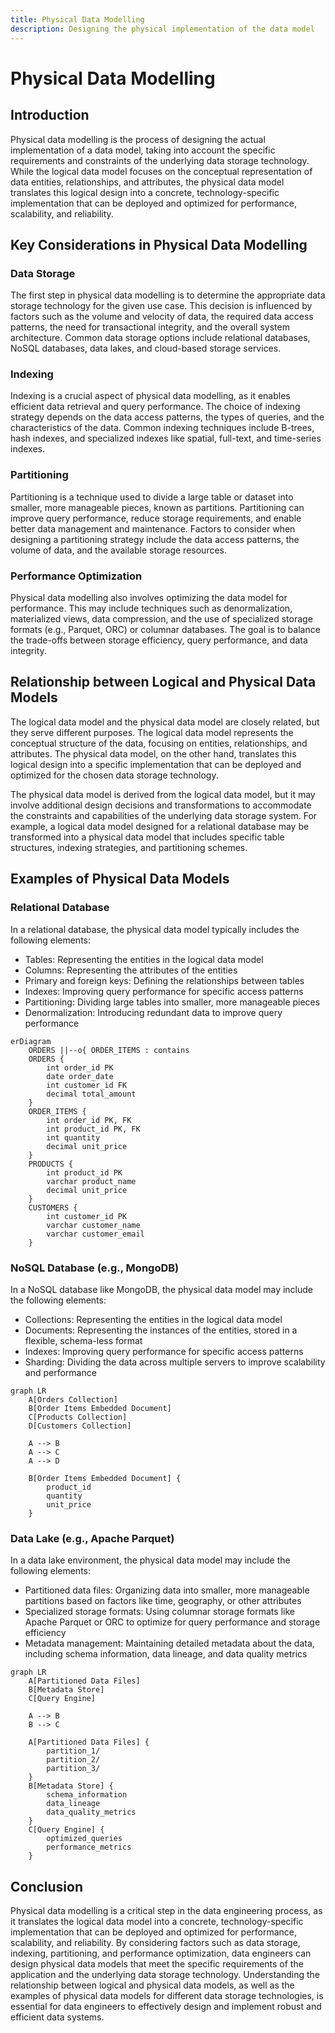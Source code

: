 ```yaml
---
title: Physical Data Modelling
description: Designing the physical implementation of the data model
---
```


# Physical Data Modelling

## Introduction
Physical data modelling is the process of designing the actual implementation of a data model, taking into account the specific requirements and constraints of the underlying data storage technology. While the logical data model focuses on the conceptual representation of data entities, relationships, and attributes, the physical data model translates this logical design into a concrete, technology-specific implementation that can be deployed and optimized for performance, scalability, and reliability.

## Key Considerations in Physical Data Modelling

### Data Storage
The first step in physical data modelling is to determine the appropriate data storage technology for the given use case. This decision is influenced by factors such as the volume and velocity of data, the required data access patterns, the need for transactional integrity, and the overall system architecture. Common data storage options include relational databases, NoSQL databases, data lakes, and cloud-based storage services.

### Indexing
Indexing is a crucial aspect of physical data modelling, as it enables efficient data retrieval and query performance. The choice of indexing strategy depends on the data access patterns, the types of queries, and the characteristics of the data. Common indexing techniques include B-trees, hash indexes, and specialized indexes like spatial, full-text, and time-series indexes.

### Partitioning
Partitioning is a technique used to divide a large table or dataset into smaller, more manageable pieces, known as partitions. Partitioning can improve query performance, reduce storage requirements, and enable better data management and maintenance. Factors to consider when designing a partitioning strategy include the data access patterns, the volume of data, and the available storage resources.

### Performance Optimization
Physical data modelling also involves optimizing the data model for performance. This may include techniques such as denormalization, materialized views, data compression, and the use of specialized storage formats (e.g., Parquet, ORC) or columnar databases. The goal is to balance the trade-offs between storage efficiency, query performance, and data integrity.

## Relationship between Logical and Physical Data Models
The logical data model and the physical data model are closely related, but they serve different purposes. The logical data model represents the conceptual structure of the data, focusing on entities, relationships, and attributes. The physical data model, on the other hand, translates this logical design into a specific implementation that can be deployed and optimized for the chosen data storage technology.

The physical data model is derived from the logical data model, but it may involve additional design decisions and transformations to accommodate the constraints and capabilities of the underlying data storage system. For example, a logical data model designed for a relational database may be transformed into a physical data model that includes specific table structures, indexing strategies, and partitioning schemes.

## Examples of Physical Data Models

### Relational Database
In a relational database, the physical data model typically includes the following elements:
- Tables: Representing the entities in the logical data model
- Columns: Representing the attributes of the entities
- Primary and foreign keys: Defining the relationships between tables
- Indexes: Improving query performance for specific access patterns
- Partitioning: Dividing large tables into smaller, more manageable pieces
- Denormalization: Introducing redundant data to improve query performance

```mermaid
erDiagram
    ORDERS ||--o{ ORDER_ITEMS : contains
    ORDERS {
        int order_id PK
        date order_date
        int customer_id FK
        decimal total_amount
    }
    ORDER_ITEMS {
        int order_id PK, FK
        int product_id PK, FK
        int quantity
        decimal unit_price
    }
    PRODUCTS {
        int product_id PK
        varchar product_name
        decimal unit_price
    }
    CUSTOMERS {
        int customer_id PK
        varchar customer_name
        varchar customer_email
    }
```

### NoSQL Database (e.g., MongoDB)
In a NoSQL database like MongoDB, the physical data model may include the following elements:
- Collections: Representing the entities in the logical data model
- Documents: Representing the instances of the entities, stored in a flexible, schema-less format
- Indexes: Improving query performance for specific access patterns
- Sharding: Dividing the data across multiple servers to improve scalability and performance

```mermaid
graph LR
    A[Orders Collection]
    B[Order Items Embedded Document]
    C[Products Collection]
    D[Customers Collection]

    A --> B
    A --> C
    A --> D

    B[Order Items Embedded Document] {
        product_id
        quantity
        unit_price
    }
```

### Data Lake (e.g., Apache Parquet)
In a data lake environment, the physical data model may include the following elements:
- Partitioned data files: Organizing data into smaller, more manageable partitions based on factors like time, geography, or other attributes
- Specialized storage formats: Using columnar storage formats like Apache Parquet or ORC to optimize for query performance and storage efficiency
- Metadata management: Maintaining detailed metadata about the data, including schema information, data lineage, and data quality metrics

```mermaid
graph LR
    A[Partitioned Data Files]
    B[Metadata Store]
    C[Query Engine]

    A --> B
    B --> C

    A[Partitioned Data Files] {
        partition_1/
        partition_2/
        partition_3/
    }
    B[Metadata Store] {
        schema_information
        data_lineage
        data_quality_metrics
    }
    C[Query Engine] {
        optimized_queries
        performance_metrics
    }
```

## Conclusion
Physical data modelling is a critical step in the data engineering process, as it translates the logical data model into a concrete, technology-specific implementation that can be deployed and optimized for performance, scalability, and reliability. By considering factors such as data storage, indexing, partitioning, and performance optimization, data engineers can design physical data models that meet the specific requirements of the application and the underlying data storage technology. Understanding the relationship between logical and physical data models, as well as the examples of physical data models for different data storage technologies, is essential for data engineers to effectively design and implement robust and efficient data systems.